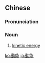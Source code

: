 {{also|动能}}
==Chinese==
{{zh-forms|s=动能}}

===Pronunciation===
{{zh-pron
|m=dòngnéng
|c=dung6 nang4
|mn=tōng-lêng
|cat=n
}}

===Noun===
{{zh-noun}}

# {{lb|zh|physics}} [[kinetic energy]] {{gloss|energy from motion}}

[[ko:動能]]
[[ja:動能]]